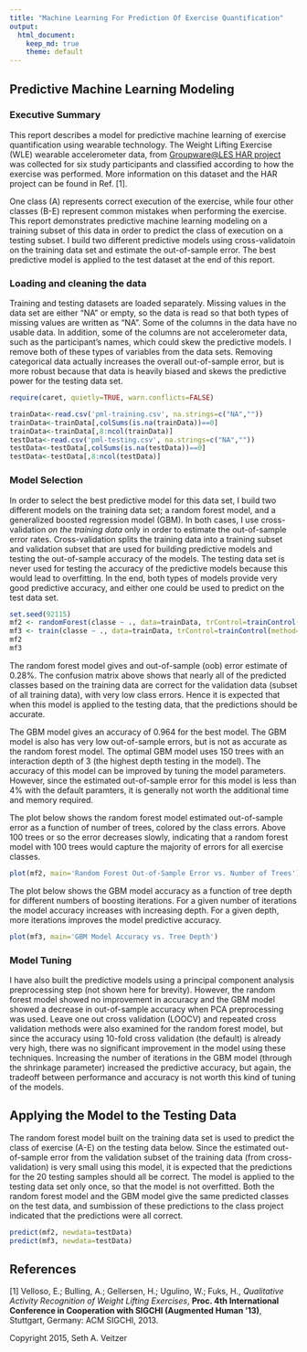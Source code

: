```yaml
---
title: "Machine Learning For Prediction Of Exercise Quantification"
output: 
  html_document:
    keep_md: true
    theme: default
---
```


<!-- Copyright 2015, Seth A. Veitzer -->
## Predictive Machine Learning Modeling

### Executive Summary
<!-- describes and summarizes your analysis in at most 10 complete sentences. -->
This report describes a model for predictive machine learning of exercise quantification
using wearable technology. The Weight Lifting Exercise (WLE)  wearable accelerometer data, from
[Groupware@LES HAR project](http://groupware.les.inf.puc-rio.br/har#weight_lifting_exercises)
was collected for six study participants and classified according to how the exercise
was performed. More information on this dataset and the HAR project can be found in
Ref. [1]. 

One class (A) represents correct execution of the exercise, while four other
classes (B-E) represent common mistakes when performing the exercise. This report
demonstrates predictive machine learning modeling on a training subset of this data in
order to predict the class of execution on a testing subset. I build two different
predictive models using cross-validatoin on the training data set and estimate the 
out-of-sample error. The best predictive model is applied to the test dataset at 
the end of this report.

### Loading and cleaning the data
Training and testing datasets are loaded separately. Missing values in the data set
are either "NA" or empty, so the data is read so that both types of missing values
are written as "NA". Some of the columns in the data have no usable data. In addition,
some of the columns are not accelerometer data, such as the participant's names, which
could skew the predictive models. I remove both of these types of variables
from the data sets. Removing categorical data actually increases the overall out-of-sample
error, but is more robust because that data is heavily biased and skews the predictive
power for the testing data set.


```r
require(caret, quietly=TRUE, warn.conflicts=FALSE)

trainData<-read.csv('pml-training.csv', na.strings=c("NA",""))
trainData<-trainData[,colSums(is.na(trainData))==0]
trainData<-trainData[,8:ncol(trainData)]
testData<-read.csv('pml-testing.csv', na.strings=c("NA",""))
testData<-testData[,colSums(is.na(testData))==0]
testData<-testData[,8:ncol(testData)]
```

### Model Selection

In order to select the best predictive model for this data set, I build two
different models on the training data set; a random forest model, and a
generalized boosted regression model (GBM). In both cases, I use cross-validation 
*on the training data* only in order to estimate the out-of-sample error rates.
Cross-validation splits the training data into a training subset and validation
subset that are used for building predictive models and testing the out-of-sample 
accuracy of the models. The testing data set is never used for testing
the accuracy of the predictive models because this would lead to overfitting.
In the end, both types of models provide very good predictive accuracy, and either
one could be used to predict on the test data set.

```r
set.seed(92115)
mf2 <- randomForest(classe ~ ., data=trainData, trControl=trainControl(method='cv'))
mf3 <- train(classe ~ ., data=trainData, trControl=trainControl(method='cv'),method='gbm', verbose=F)
mf2
mf3
```

The random forest model gives and out-of-sample (oob) error estimate of 0.28%. 
The confusion matrix above shows that nearly all of the predicted classes based
on the training data are correct for the validation data (subset of all training
data), with very low class errors. Hence it is expected that when this model is
applied to the testing data, that the predictions should be accurate.

The GBM model gives an accuracy of 0.964 for the best model. 
The GBM model is also has very low out-of-sample errors, but is not as accurate
as the random forest model. The optimal GBM model uses 150 trees with an interaction
depth of 3 (the highest depth testing in the model). The accuracy of this model can
be improved by tuning the model parameters. However, since the estimated out-of-sample
error for this model is less than 4% with the default paramters, it is generally not
worth the additional time and memory required.

The plot below shows the random
forest model estimated out-of-sample error as a function of number of trees, colored by
the class errors. Above 100 trees or so the error decreases slowly, indicating that a
random forest model with 100 trees would capture the majority of errors for all exercise
classes.

```r
plot(mf2, main='Random Forest Out-of-Sample Error vs. Number of Trees')
```

The plot below shows the GBM model accuracy as a function of tree depth for different
numbers of boosting iterations. For a given number of iterations the model accuracy
increases with increasing depth. For a given depth, more iterations improves the model
predictive accuracy.
```r
plot(mf3, main='GBM Model Accuracy vs. Tree Depth')
```


### Model Tuning
I have also built the predictive models using a principal component analysis preprocessing
step (not shown here for brevity). However, the random forest model showed no improvement
in accuracy and the GBM model showed a decrease in out-of-sample accuracy when PCA 
preprocessing was used. Leave one out cross validation (LOOCV) and repeated cross validation
methods were also examined for the random forest model, but since the accuracy using 
10-fold cross validation (the default) is already very high, there was no significant
improvement in the model using these techniques. Increasing the number of iterations in the
GBM model (through the shrinkage parameter) increased the predictive accuracy, but again,
the tradeoff between performance and accuracy is not worth this kind of tuning of the models.

## Applying the Model to the Testing Data
The random forest model built on the training data set is used to predict the class of
exercise (A-E) on the testing data below. Since the estimated out-of-sample error from
the validation subset of the training data (from cross-validation) is very small using
this model, it is expected that the predictions for the 20 testing samples should all
be correct. The model is applied to the testing data set only once, so that the model is
not overfitted. Both the random forest model and the GBM model give the same predicted
classes on the test data, and sumbission of these predictions to the class project indicated
that the predictions were all correct.

```r
predict(mf2, newdata=testData)
predict(mf3, newdata=testData)
```

## References

[1] Velloso, E.; Bulling, A.; Gellersen, H.; Ugulino, W.; Fuks, H.,
*Qualitative Activity Recognition of Weight Lifting Exercises*, 
**Proc. 4th International Conference in Cooperation with SIGCHI (Augmented Human '13)**, 
Stuttgart, Germany: ACM SIGCHI, 2013. 


Copyright 2015, Seth A. Veitzer
